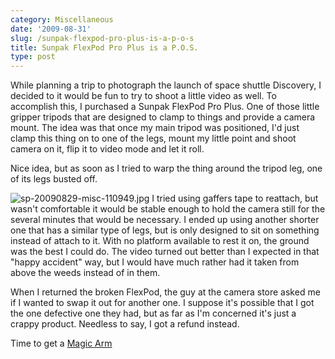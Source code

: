 ```yaml
---
category: Miscellaneous
date: '2009-08-31'
slug: /sunpak-flexpod-pro-plus-is-a-p-o-s
title: Sunpak FlexPod Pro Plus is a P.O.S.
type: post
---
```



While planning a trip to photograph the launch of space shuttle
Discovery, I decided to it would be fun to try to shoot a little
video as well. To accomplish this, I purchased a Sunpak FlexPod Pro
Plus. One of those little gripper tripods that are designed to
clamp to things and provide a camera mount. The idea was that once
my main tripod was positioned, I'd just clamp this thing on to one
of the legs, mount my little point and shoot camera on it, flip it
to video mode and let it roll.

Nice idea, but as soon as I tried to warp the thing around the
tripod leg, one of its legs busted off.

![sp-20090829-misc-110949.jpg](http://www.alanwsmith.com/blog/wp-content/uploads/2009/08/sp-20090829-misc-110949.jpg)
I tried using gaffers tape to reattach, but wasn't comfortable it
would be stable enough to hold the camera still for the several
minutes that would be necessary. I ended up using another shorter
one that has a similar type of legs, but is only designed to sit on
something instead of attach to it. With no platform available to
rest it on, the ground was the best I could do. The video turned
out better than I expected in that "happy accident" way, but I
would have much rather had it taken from above the weeds instead of
in them.

When I returned the broken FlexPod, the guy at the camera store
asked me if I wanted to swap it out for another one. I suppose it's
possible that I got the one defective one they had, but as far as
I'm concerned it's just a crappy product. Needless to say, I got a
refund instead.

Time to get a
[Magic Arm](http://www.bhphotovideo.com/c/product/553830-REG/Manfrotto_by_Bogen_Imaging_143A_143A_Magic_Arm_with.html)